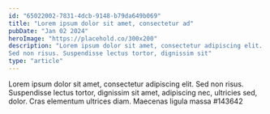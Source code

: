 ```yaml
---
id: "65022002-7831-4dcb-9148-b79da649b069"
title: "Lorem ipsum dolor sit amet, consectetur ad"
pubDate: "Jan 02 2024"
heroImage: "https://placehold.co/300x200"
description: "Lorem ipsum dolor sit amet, consectetur adipiscing elit.
Sed non risus. Suspendisse lectus tortor, dignissim sit"
type: "article"
---
```


Lorem ipsum dolor sit amet, consectetur adipiscing elit.
Sed non risus. Suspendisse lectus tortor, dignissim sit
amet, adipiscing nec, ultricies sed, dolor. Cras elementum
ultrices diam. Maecenas ligula massa
#143642
